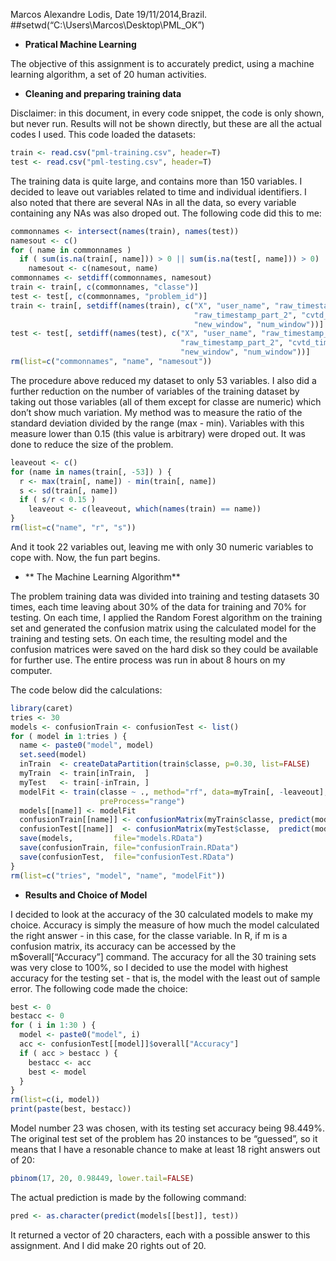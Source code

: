 Marcos Alexandre Lodis, Date 19/11/2014,Brazil.
##setwd("C:\\Users\\Marcos\\Desktop\\PML_OK")

- **Pratical Machine Learning**

The objective of this assignment is to accurately predict, using a machine learning algorithm, a set of 20 human activities.


- **Cleaning and preparing training data**

Disclaimer: in this document, in every code snippet, the code is only shown, but never run. Results will not be shown directly, but these are all the actual codes I used.
This code loaded the datasets:

```r
train <- read.csv("pml-training.csv", header=T)
test <- read.csv("pml-testing.csv", header=T)
```

The training data is quite large, and contains more than 150 variables. I decided to leave out variables related to time and individual identifiers. I also noted that there are several NAs in all the data, so every variable containing any NAs was also droped out. The following code did this to me:


```r
commonnames <- intersect(names(train), names(test))
namesout <- c()
for ( name in commonnames )
  if ( sum(is.na(train[, name])) > 0 || sum(is.na(test[, name])) > 0)
    namesout <- c(namesout, name)
commonnames <- setdiff(commonnames, namesout)
train <- train[, c(commonnames, "classe")]
test <- test[, c(commonnames, "problem_id")]
train <- train[, setdiff(names(train), c("X", "user_name", "raw_timestamp_part_1",
                                         "raw_timestamp_part_2", "cvtd_timestamp",
                                         "new_window", "num_window"))]
test <- test[, setdiff(names(test), c("X", "user_name", "raw_timestamp_part_1",
                                      "raw_timestamp_part_2", "cvtd_timestamp",
                                      "new_window", "num_window"))]
rm(list=c("commonnames", "name", "namesout"))

```

The procedure above reduced my dataset to only 53 variables. I also did a further reduction on the number of variables of the training dataset by taking out those variables (all of them except for classe are numeric) which don't show much variation. My method was to measure the ratio of the standard deviation divided by the range (max - min). Variables with this measure lower than 0.15 (this value is arbitrary) were droped out. It was done to reduce the size of the problem.


```r
leaveout <- c()
for (name in names(train[, -53]) ) {
  r <- max(train[, name]) - min(train[, name])
  s <- sd(train[, name])
  if ( s/r < 0.15 )
    leaveout <- c(leaveout, which(names(train) == name))
}
rm(list=c("name", "r", "s"))
```


And it took 22 variables out, leaving me with only 30 numeric variables to cope with. Now, the fun part begins.

- ** The Machine Learning Algorithm**

The problem training data was divided into training and testing datasets 30 times, each time leaving about 30% of the data for training and 70% for testing. On each time, I applied the Random Forest algorithm on the training set and generated the confusion matrix using the calculated model for the training and testing sets. On each time, the resulting model and the confusion matrices were saved on the hard disk so they could be available for further use. The entire process was run in about 8 hours on my computer.

The code below did the calculations:


```r
library(caret)
tries <- 30
models <- confusionTrain <- confusionTest <- list()
for ( model in 1:tries ) {
  name <- paste0("model", model)
  set.seed(model)
  inTrain  <- createDataPartition(train$classe, p=0.30, list=FALSE)
  myTrain  <- train[inTrain,  ]
  myTest   <- train[-inTrain, ]
  modelFit <- train(classe ~ ., method="rf", data=myTrain[, -leaveout],
                    preProcess="range")
  models[[name]] <- modelFit
  confusionTrain[[name]] <- confusionMatrix(myTrain$classe, predict(modelFit, myTrain))
  confusionTest[[name]]  <- confusionMatrix(myTest$classe,  predict(modelFit, myTest))
  save(models,         file="models.RData")
  save(confusionTrain, file="confusionTrain.RData")
  save(confusionTest,  file="confusionTest.RData")
}
rm(list=c("tries", "model", "name", "modelFit"))

```


- **Results and Choice of Model**

I decided to look at the accuracy of the 30 calculated models to make my choice. Accuracy is simply the measure of how much the model calculated the right answer - in this case, for the classe variable.
In R, if m is a confusion matrix, its accuracy can be accessed by the m$overall["Accuracy"] command. The accuracy for all the 30 training sets was very close to 100%, so I decided to use the model with highest accuracy for the testing set - that is, the model with the least out of sample error. The following code made the choice:



```r
best <- 0
bestacc <- 0
for ( i in 1:30 ) {
  model <- paste0("model", i)
  acc <- confusionTest[[model]]$overall["Accuracy"]
  if ( acc > bestacc ) {
    bestacc <- acc
    best <- model
  }
}
rm(list=c(i, model))
print(paste(best, bestacc))

```

Model number 23 was chosen, with its testing set accuracy being 98.449%. The original test set of the problem has 20 instances to be "guessed", so it means that I have a resonable chance to make at least 18 right answers out of 20:

```r
pbinom(17, 20, 0.98449, lower.tail=FALSE)
```

The actual prediction is made by the following command:

```r
pred <- as.character(predict(models[[best]], test))
```

It returned a vector of 20 characters, each with a possible answer to this assignment. And I did make 20 rights out of 20.
